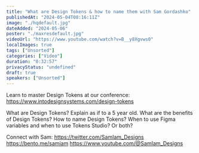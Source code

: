 ```yaml
---
title: "What are Design Tokens & how to name them with Sam Gordashko"
publishedAt: "2024-05-04T08:16:11Z"
image: "./hqdefault.jpg"
dateAdded: "2024-05-06"
poster: "./maxresdefault.jpg"
videoUrl: "https://www.youtube.com/watch?v=B__y8Xgvws0"
localImages: true
tags: ["Unsorted"]
categories: ["Video"]
duration: "0:32:57"
privacyStatus: "undefined"
draft: true
speakers: ["Unsorted"]
---
```

Learn to master Design Tokens at our conference: https://www.intodesignsystems.com/design-tokens

What are Design Tokens? Explain as if to a 5 year old.
What are the benefits of Design Tokens?
How to name Design Tokens?
When to use Figma variables and when to use Tokens Studio? Or both?

Connect with Sam:
https://twitter.com/SamIam_Designs
https://bento.me/samiam
https://www.youtube.com/@SamIam_Designs

